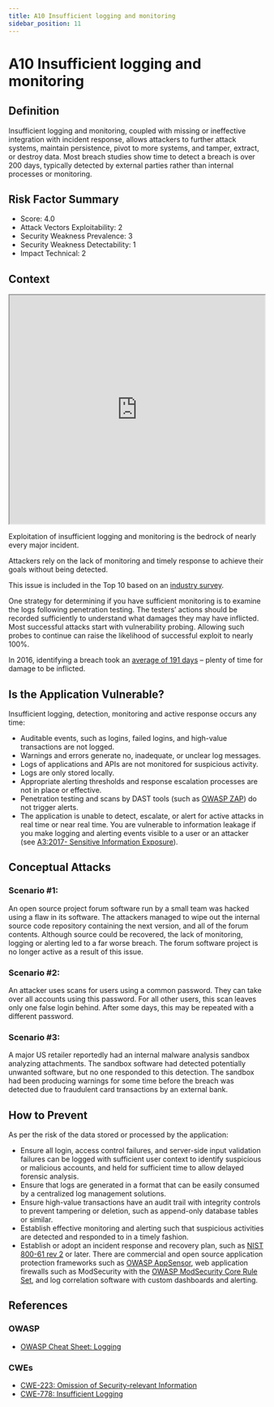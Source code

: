 ```yaml
---
title: A10 Insufficient logging and monitoring
sidebar_position: 11
---
```


# A10 Insufficient logging and monitoring

## Definition

Insufficient logging and monitoring, coupled with missing or ineffective integration with incident
response, allows attackers to further attack systems, maintain persistence, pivot to more systems,
and tamper, extract, or destroy data. Most breach studies show time to detect a breach is over
200 days, typically detected by external parties rather than internal processes or monitoring.

## Risk Factor Summary

- Score: 4.0
- Attack Vectors Exploitability: 2
- Security Weakness Prevalence: 3
- Security Weakness Detectability: 1
- Impact Technical: 2

## Context

<iframe
  width='100%'
  height='450'
  src='https://www.youtube.com/embed/IFF3tkUOF5E'
></iframe>

Exploitation of insufficient logging and
monitoring is the bedrock of nearly
every major incident.

Attackers rely on the lack of
monitoring and timely response to
achieve their goals without being
detected.

This issue is included in the Top 10 based on an
[industry survey](https://owasp.blogspot.com/2017/08/owasp-top-10-2017-project-update.html).

One strategy for determining if you have sufficient
monitoring is to examine the logs following
penetration testing. The testers’ actions should be
recorded sufficiently to understand what damages
they may have inflicted.
Most successful attacks start with
vulnerability probing. Allowing such
probes to continue can raise the
likelihood of successful exploit to
nearly 100%.

In 2016, identifying a breach took an
[average of 191 days](https://www-01.ibm.com/common/ssi/cgi-bin/ssialias?htmlfid=SEL03130WWEN&) – plenty of time
for damage to be inflicted.

## Is the Application Vulnerable?

Insufficient logging, detection, monitoring and active response
occurs any time:

- Auditable events, such as logins, failed logins, and high-value
  transactions are not logged.
- Warnings and errors generate no, inadequate, or unclear log
  messages.
- Logs of applications and APIs are not monitored for suspicious
  activity.
- Logs are only stored locally.
- Appropriate alerting thresholds and response escalation
  processes are not in place or effective.
- Penetration testing and scans by DAST tools (such as [OWASP
  ZAP](https://wiki.owasp.org/index.php/OWASP_Zed_Attack_Proxy_Project)) do not trigger alerts.
- The application is unable to detect, escalate, or alert for active
  attacks in real time or near real time.
  You are vulnerable to information leakage if you make logging
  and alerting events visible to a user or an attacker (see [A3:2017-
  Sensitive Information Exposure](/owasp-top-10/a3_sensitive_data_exposure)).

## Conceptual Attacks

### Scenario #1:

An open source project forum software run by a
small team was hacked using a flaw in its software. The
attackers managed to wipe out the internal source code
repository containing the next version, and all of the forum
contents. Although source could be recovered, the lack of
monitoring, logging or alerting led to a far worse breach. The
forum software project is no longer active as a result of this
issue.

### Scenario #2:

An attacker uses scans for users using a common
password. They can take over all accounts using this password.
For all other users, this scan leaves only one false login behind.
After some days, this may be repeated with a different password.

### Scenario #3:

A major US retailer reportedly had an internal malware analysis sandbox
analyzing attachments. The sandbox software had detected potentially
unwanted software, but no one responded to this detection.
The sandbox had been producing warnings for some time before the breach
was detected due to fraudulent card transactions by an external bank.

## How to Prevent

As per the risk of the data stored or processed by the application:

- Ensure all login, access control failures, and server-side input
  validation failures can be logged with sufficient user context to
  identify suspicious or malicious accounts, and held for sufficient
  time to allow delayed forensic analysis.
- Ensure that logs are generated in a format that can be easily
  consumed by a centralized log management solutions.
- Ensure high-value transactions have an audit trail with integrity
  controls to prevent tampering or deletion, such as append-only
  database tables or similar.
- Establish effective monitoring and alerting such that suspicious
  activities are detected and responded to in a timely fashion.
- Establish or adopt an incident response and recovery plan,
  such as [NIST 800-61 rev 2](https://csrc.nist.gov/publications/detail/sp/800-61/rev-2/final) or later.
  There are commercial and open source application protection
  frameworks such as [OWASP AppSensor](https://wiki.owasp.org/index.php/OWASP_AppSensor_Project), web application
  firewalls such as ModSecurity with the [OWASP ModSecurity
  Core Rule Set](https://owasp.org/www-project-modsecurity-core-rule-set/), and log correlation software with custom
  dashboards and alerting.

## References

### OWASP

- [OWASP Cheat Sheet: Logging](https://cheatsheetseries.owasp.org/cheatsheets/Logging_Cheat_Sheet.html)

### CWEs

- [CWE-223: Omission of Security-relevant Information](https://cwe.mitre.org/data/definitions/223.html)
- [CWE-778: Insufficient Logging](https://cwe.mitre.org/data/definitions/223.html)
